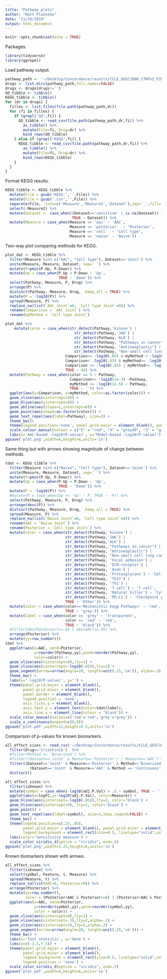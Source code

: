 ```yaml
---
title: "Pathway plots"
author: "Matt Ploenzke"
date: "11/20/2019"
output: html_document
---
```


```r
knitr::opts_chunk$set(echo = TRUE)
```

Packages.
```r
library(tidyverse)
library(ggrepel)
```

Load pathway output.
```r
pathway_path <- '~/Desktop/Concordance/results/CCLE_GDSC1000_CTRPv2_FIMM_gCSI_pathway_rna_2/'
drugs <- list.dirs(pathway_path,full.names=FALSE)
drugs <- drugs[drugs!='']
GO_tibble <- tibble()
KEGG_tibble <- tibble()
for (dr in drugs) {
  filles <- list.files(file.path(pathway_path,dr))
  for (fi in filles) {
    if (grepl('GO',fi)) { 
      GO_tibble <- read_csv(file.path(pathway_path,dr,fi)) %>%
        as_tibble() %>%
        mutate(File=fi, Drug=dr) %>%
        bind_rows(GO_tibble)
    } else if (grepl('KEGG',fi)) { 
      KEGG_tibble <- read_csv(file.path(pathway_path,dr,fi)) %>%
        as_tibble() %>%
        mutate(File=fi, Drug=dr) %>%
        bind_rows(KEGG_tibble)
    }
  }
}
```

Format KEGG results.
```r
KEGG_tibble <- KEGG_tibble %>%
  mutate(File = gsub('KEGG_','',File)) %>%
  mutate(File = gsub('.csv','',File)) %>%
  separate(File,  into=c('Measure','Measure2','Dataset'),sep='_',fill='right',remove=TRUE) %>% 
  select(-Measure2) %>% 
  mutate(Dataset =  case_when((Dataset=='sensitive' | is.na(Dataset)) ~ 'Joint',
                              TRUE ~ Dataset)) %>%
  mutate(Measure = case_when(Measure == 'auc' ~ 'AAC',
                             Measure == 'posterior'  ~ 'Posterior',
                             Measure == 'cell'  ~ 'Cell type',
                             Measure == 'naive' ~ 'Naive'))

```

Two-way plot comparing methods for KEGG.
```r
plot_dat <- KEGG_tibble %>% 
  filter(Measure %in% c("AAC", "Cell type"), Dataset=='Joint') %>%
  unite(Measure, Measure, Dataset, sep=' ') %>%
  mutate(P=pmin(P.Up, P.Down)) %>%
  mutate(Up = case_when(P.Up < P.Down ~ 'Up',
                        TRUE ~ 'Down')) %>%
  select(Pathway, Measure, P, Drug) %>% 
  arrange(P) %>%
  distinct(Pathway, Measure, Drug, .keep_all = TRUE) %>%
  mutate(P = -log10(P)) %>%
  spread(Measure, P) %>% 
  replace_na(list(`AAC Joint`=0, `Cell type Joint`=0)) %>%
  rename(Comparison = `AAC Joint`) %>%
  rename(myMethod = `Cell type Joint`) 

plot_dat %>%
    mutate(color = case_when(str_detect(Pathway,'kinase') |  
                               str_detect(Pathway,'JAK') | 
                               str_detect(Pathway,'ALK') | 
                               str_detect(Pathway, "Pathways in cancer") |
                               str_detect(Pathway, "Antineoplastic") |
                               str_detect(Pathway, "Non-small cell lung cancer") ~ 5,
                           Comparison>= -log10(.05) & myMethod < -log10(.05) ~ 1,
                           Comparison< -log10(.05) & myMethod>= -log10(.05) ~ 2,
                           Comparison >= -log10(.05) | myMethod>= -log10(.05) ~ 3,
                           TRUE ~ 4)) %>% 
  mutate(Pathway = case_when(color == 5 ~ Pathway,
                             Comparison>= -log10(1e-3) ~Pathway,
                             myMethod >= -log10(1e-5) ~ Pathway,
                             TRUE ~ '')) %>%
  ggplot(aes(x=Comparison, y=myMethod, color=as.factor(color))) + 
  geom_vline(aes(xintercept=0)) + 
  geom_hline(aes(yintercept=0)) + 
  geom_abline(aes(slope=1,intercept=0)) + 
  geom_point(aes(shape=as.factor(color))) + 
  geom_text_repel(aes(label=Pathway), size=3) + 
  theme_bw()+ 
  theme(legend.position='none', panel.grid.major = element_blank(), panel.grid.minor = element_blank()) +
  scale_colour_manual(values = c("5" = "red", "4" = "grey40", "3" = "grey40", "1" = "grey40","2" = "grey40")) + 
  labs(x='AAC-based -log10(P-value)', y='Model-based -log10(P-value)')
ggsave('plot.png',width=6,height=6,units='in')
```

Same thing but with arrows showing magnitude of change between methods.
```r
tdat <- KEGG_tibble %>% 
  filter(Measure %in% c("Naive", "Cell type"), Dataset=='Joint') %>%
  unite(Measure, Measure, Dataset, sep=' ') %>% 
  mutate(P=pmin(P.Up, P.Down)) %>%
  mutate(Up = case_when(P.Up < P.Down ~ 'Up',
                        TRUE ~ 'Down')) %>%
  mutate(P = -log10(P)) %>%
  #mutate(P = case_when(Up == 'Up' ~ P, TRUE ~ -P)) %>%
  select(Pathway, Measure, P, Drug) %>% 
  arrange(desc(P)) %>%
  distinct(Pathway, Measure, Drug, .keep_all = TRUE) %>%
  spread(Measure, P) %>% 
  replace_na(list(`Naive Joint`=0, `Cell type Joint`=0)) %>%
  rename(AAC = `Naive Joint`) %>%
  rename(Posterior = `Cell type Joint`) %>%
  mutate(color = case_when(str_detect(Pathway,'kinase') |  
                           str_detect(Pathway,'JAK') | 
                           str_detect(Pathway,'ALK') | 
                           str_detect(Pathway, "Pathways in cancer") |
                           str_detect(Pathway, "Antineoplastic") |
                           str_detect(Pathway, "Non-small cell lung cancer") ~ 'Mechanistic Kegg Pathways',
                           str_detect(Pathway, 'Focal adhesion') | 
                           str_detect(Pathway, 'ECM-receptor') | 
                           str_detect(Pathway, 'Axon') | 
                           str_detect(Pathway, 'Proteoglycans') ~ 'Cell Matrix Pathways',
                           str_detect(Pathway, 'Th17') |
                           str_detect(Pathway, 'Th1') |
                           str_detect(Pathway, 'T-cell') ~ 'T cell', 
                           str_detect(Pathway, 'Natural killer') ~ 'Cytotoxicity', 
                           str_detect(Pathway, 'PD-L1') ~ 'Checkpoint pathway in cancer',
                           TRUE ~ 'Other')) %>% 
  mutate(color = case_when(color=='Mechanistic Kegg Pathways' ~ 'red',
                           TRUE ~ 'grey')) %>%
  mutate(label = case_when(color == 'grey' ~ 'transparent',
                           color == 'red' ~ 'red',
                           TRUE ~ 'black')) %>%
  #filter(abs(Posterior)>=.05 | abs(AAC)>=.05) %>%
  arrange(Posterior) %>%
  mutate(yy=row_number())
tdat %>%
  ggplot(aes(x=AAC, xend=Posterior,
             y=reorder(Pathway,yy),yend=reorder(Pathway,yy),
             color=color)) + 
  geom_vline(aes(xintercept=0),lty=1) + 
  geom_vline(aes(xintercept=-log10(.05)),lty=2) + 
  geom_segment(arrow=arrow(angle=20, length=unit(.25,'cm')), alpha=.5) + 
  theme_bw() + 
  labs(x='-log10(P-value)', y='') + 
  theme(panel.grid.major = element_blank(), 
        panel.grid.minor = element_blank(),
        panel.border = element_blank(),
        legend.position = 'none',
        axis.ticks.y = element_blank(),
        axis.text.y = element_text(color=tdat$label),
        axis.line.x = element_line(colour = "black")) +
  scale_color_manual(values=c('red'='red','grey'='grey')) + 
  scale_x_continuous(expand=c(0,0))
ggsave('plot.pdf',width=12,height=8.5,units='in')
```

Comparison of p-values for known biomarkers.
```r
all_effect_sizes <- read_csv('~/Desktop/Concordance/results/CCLE_GDSC1000_CTRPv2_FIMM_gCSI_biomarkers_rna/all_effect_sizes.csv') %>% 
  filter(Drug=='Crizotinib')  %>%
  #filter(Method == 'Binarized') %>%
  #filter((Dataset=='Joint' & Measure=='Posterior') | Measure=='AAC') %>%
  filter((Dataset=='Joint' & Measure=='Posterior' & Method=='Binarized') | 
           (Dataset=='Joint' & Measure=='AAC' & Method == 'Continuous')) %>%
  distinct()

all_effect_sizes %>% 
  filter(isKnown) %>%
  mutate(symbol = case_when(-log10(adj.P.Val) > .5 ~ symbol, TRUE ~ '')) %>%
  ggplot(aes(x=logFC,y=-log10(adj.P.Val), color=Measure)) + 
  geom_hline(aes(yintercept=-log10(.05)),lty=2, color='black') +
  geom_hline(aes(yintercept=0), lty=1, color='black') +
  geom_point() + 
  geom_text_repel(aes(label=symbol), size=3,show.legend=FALSE) + 
  theme_bw() + 
  theme(legend.position=c(.25,.85), 
        panel.grid.major = element_blank(), panel.grid.minor = element_blank(),
        legend.background = element_rect(size=0.5, linetype="solid",color='black')) + 
  labs(color='Sensitivity measure') + 
  scale_color_viridis_d(option = "viridis", end=.5) 
ggsave('plot.png',width=3.25,height=6,units='in')
```

Known biomarkers shown with arrows.
```r
all_effect_sizes %>% 
  filter(isKnown) %>%
  select(symbol, Feature, t, Measure) %>%
  spread(Measure, t) %>% 
  replace_na(list(AAC=0, Posterior=0)) %>%
  arrange(Posterior) %>%
  mutate(yy=row_number(),
         color = (Posterior>AAC & Posterior>=0) | (Posterior<AAC & Posterior<=0)) %>%
  ggplot(aes(x=AAC, xend=Posterior,
             y=reorder(symbol,yy),yend=reorder(symbol,yy),
             color = color)) + 
  geom_vline(aes(xintercept=0),lty=1) + 
  geom_vline(aes(xintercept=-3),lty=2,alpha=.2) + 
  geom_vline(aes(xintercept=3),lty=2,alpha=.2) + 
  geom_segment(arrow=arrow(angle=20, length=unit(.25,'cm'))) + 
  theme_bw() + 
  labs(x='Test statistic', y='Gene') + 
  lims(x=c(-3.5,7.5)) + 
  theme(panel.grid.major = element_blank(), 
        panel.grid.minor = element_blank(),
        legend.background = element_rect(size=0.5, linetype="solid",color='black'),
        legend.position = 'none') + 
  scale_color_viridis_d(option = "viridis", end=.5) 
ggsave('plot.pdf',width=4,height=6,units='in')
```

